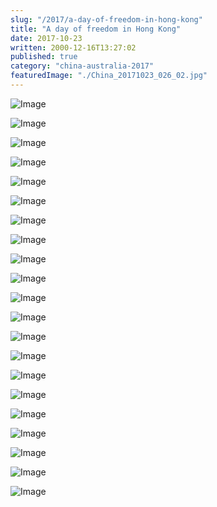 ```yaml
---
slug: "/2017/a-day-of-freedom-in-hong-kong"
title: "A day of freedom in Hong Kong"
date: 2017-10-23
written: 2000-12-16T13:27:02
published: true
category: "china-australia-2017"
featuredImage: "./China_20171023_026_02.jpg"
---
```


![Image](China_20171023_006.jpg)

![Image](China_20171023_008.jpg)

![Image](China_20171023_009.jpg)

![Image](China_20171023_012.jpg)

![Image](China_20171023_016_02.jpg)

![Image](China_20171023_019_02.jpg)

![Image](China_20171023_026_02.jpg)

![Image](China_20171023_033.jpg)

![Image](China_20171023_037.jpg)

![Image](China_20171023_043.jpg)

![Image](China_20171023_048.jpg)

![Image](China_20171023_050.jpg)

![Image](China_20171023_052.jpg)

![Image](China_20171023_061.jpg)

![Image](China_20171023_063.jpg)

![Image](China_20171023_069.jpg)

![Image](China_20171023_074.jpg)

![Image](China_20171023_076.jpg)

![Image](China_20171023_077.jpg)

![Image](China_20171023_081.jpg)

![Image](China_20171023_082.jpg)
